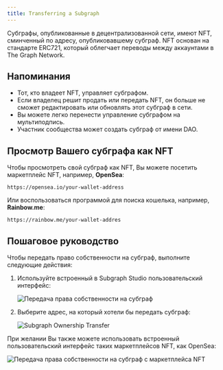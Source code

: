 ```yaml
---
title: Transferring a Subgraph
---
```


Субграфы, опубликованные в децентрализованной сети, имеют NFT, сминченный по адресу, опубликовавшему субграф. NFT основан на стандарте ERC721, который облегчает переводы между аккаунтами в The Graph Network.

## Напоминания

- Тот, кто владеет NFT, управляет субграфом.
- Если владелец решит продать или передать NFT, он больше не сможет редактировать или обновлять этот субграф в сети.
- Вы можете легко перенести управление субграфом на мультиподпись.
- Участник сообщества может создать субграф от имени DAO.

## Просмотр Вашего субграфа как NFT

Чтобы просмотреть свой субграф как NFT, Вы можете посетить маркетплейс NFT, например, **OpenSea**:

```
https://opensea.io/your-wallet-address
```

Или воспользоваться программой для поиска кошелька, например, **Rainbow.me**:

```
https://rainbow.me/your-wallet-addres
```

## Пошаговое руководство

Чтобы передать право собственности на субграф, выполните следующие действия:

1. Используйте встроенный в Subgraph Studio пользовательский интерфейс:

   ![Передача права собственности на субграф](/image/subgraph-ownership-transfer-1.png)

2. Выберите адрес, на который хотели бы передать субграф:

   ![Subgraph Ownership Transfer](/img/subgraph-ownership-transfer-2.png)

При желании Вы также можете использовать встроенный пользовательский интерфейс таких маркетплейсов NFT, как OpenSea:

![Передача права собственности на субграф с маркетплейса NFT](/img/subgraph-ownership-transfer-nft-marketplace.png)
